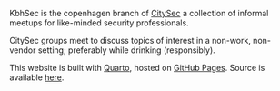 KbhSec is the copenhagen branch of [CitySec](https://www.reddit.com/r/netsec/wiki/meetups/citysec/) a collection of informal meetups for like-minded security professionals. 

CitySec groups meet to discuss topics of interest in a non-work, non-vendor setting; preferably while drinking (responsibly).

This website is built with [Quarto](https://quarto.org/), hosted on [GitHub Pages](https://klausagnoletti.github.io/kbhsec_website/). Source is available [here](https://github.com/klausagnoletti/kbhsec_website).
